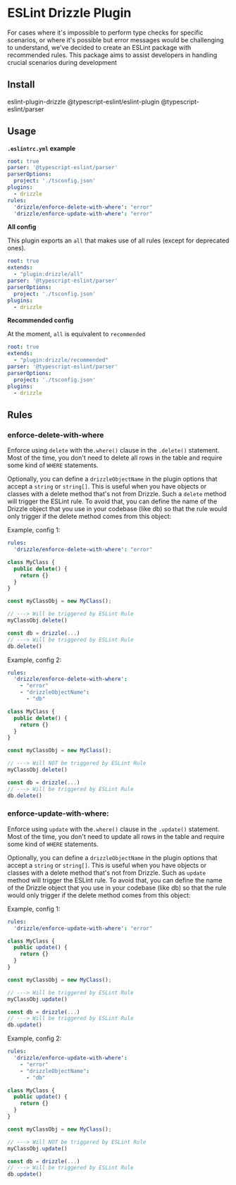 
# ESLint Drizzle Plugin

For cases where it's impossible to perform type checks for specific scenarios, or where it's possible but error messages would be challenging to understand, we've decided to create an ESLint package with recommended rules. This package aims to assist developers in handling crucial scenarios during development

## Install

<Npm>
eslint-plugin-drizzle
@typescript-eslint/eslint-plugin @typescript-eslint/parser
</Npm>

## Usage

**`.eslintrc.yml` example**
```yml
root: true
parser: '@typescript-eslint/parser'
parserOptions:
  project: './tsconfig.json'
plugins:
  - drizzle
rules:
  'drizzle/enforce-delete-with-where': "error"
  'drizzle/enforce-update-with-where': "error"
```

**All config**

This plugin exports an `all` that makes use of all rules (except for deprecated ones).

```yml
root: true
extends:
  - "plugin:drizzle/all"
parser: '@typescript-eslint/parser'
parserOptions:
  project: './tsconfig.json'
plugins:
  - drizzle
```

**Recommended config**

At the moment, `all` is equivalent to `recommended`

```yml
root: true
extends:
  - "plugin:drizzle/recommended"
parser: '@typescript-eslint/parser'
parserOptions:
  project: './tsconfig.json'
plugins:
  - drizzle
```

## Rules

### **enforce-delete-with-where**

Enforce using `delete` with the`.where()` clause in the `.delete()` statement. Most of the time, 
you don't need to delete all rows in the table and require some kind of `WHERE` statements.

Optionally, you can define a `drizzleObjectName` in the plugin options that accept a `string` or
`string[]`. This is useful when you have objects or classes with a delete method that's not from
Drizzle. Such a `delete` method will trigger the ESLint rule. To avoid that, you can define the 
name of the Drizzle object that you use in your codebase (like db) so that the rule would only 
trigger if the delete method comes from this object:

Example, config 1:
```yml
rules:
  'drizzle/enforce-delete-with-where': "error"
```

```ts
class MyClass {
  public delete() {
    return {}
  }
}

const myClassObj = new MyClass();

// ---> Will be triggered by ESLint Rule
myClassObj.delete()

const db = drizzle(...)
// ---> Will be triggered by ESLint Rule
db.delete()
```

Example, config 2:
```yml
rules:
  'drizzle/enforce-delete-with-where':
    - "error"
    - "drizzleObjectName": 
      - "db"
```
```ts
class MyClass {
  public delete() {
    return {}
  }
}

const myClassObj = new MyClass();

// ---> Will NOT be triggered by ESLint Rule
myClassObj.delete()

const db = drizzle(...)
// ---> Will be triggered by ESLint Rule
db.delete()
```

### **enforce-update-with-where**: 

Enforce using `update` with the`.where()` clause in the `.update()` statement. 
Most of the time, you don't need to update all rows in the table and require 
some kind of `WHERE` statements.

Optionally, you can define a `drizzleObjectName` in the plugin options that accept 
a `string` or `string[]`. This is useful when you have objects or classes with a delete 
method that's not from Drizzle. Such as `update` method will trigger the ESLint rule. To 
avoid that, you can define the name of the Drizzle object that you use in your codebase (like db) 
so that the rule would only trigger if the delete method comes from this object:

Example, config 1:
```yml
rules:
  'drizzle/enforce-update-with-where': "error"
```

```ts
class MyClass {
  public update() {
    return {}
  }
}

const myClassObj = new MyClass();

// ---> Will be triggered by ESLint Rule
myClassObj.update()

const db = drizzle(...)
// ---> Will be triggered by ESLint Rule
db.update()
```

Example, config 2:
```yml
rules:
  'drizzle/enforce-update-with-where':
    - "error"
    - "drizzleObjectName": 
      - "db"
```
```ts
class MyClass {
  public update() {
    return {}
  }
}

const myClassObj = new MyClass();

// ---> Will NOT be triggered by ESLint Rule
myClassObj.update()

const db = drizzle(...)
// ---> Will be triggered by ESLint Rule
db.update()
```